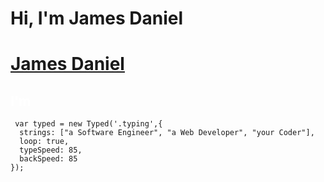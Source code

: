 # Hi, I'm James Daniel

<h1><a href="index.html">James Daniel</a></h1>
      <h2 style="color:#fff">I'm <span class="typing" style="color:#9E1B32"></span></h2>
      <nav class="nav-menu d-none d-lg-block">
	  
	 var typed = new Typed('.typing',{
      strings: ["a Software Engineer", "a Web Developer", "your Coder"],
      loop: true,
      typeSpeed: 85,
      backSpeed: 85
    });